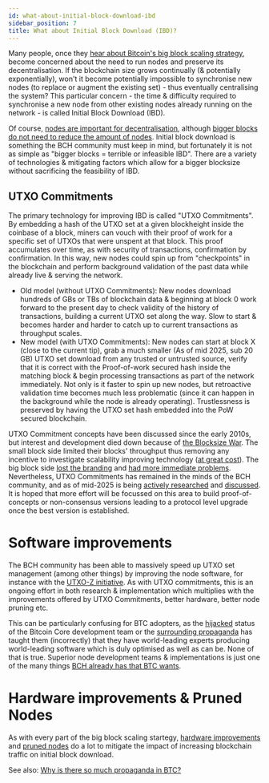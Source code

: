 ```yaml
---
id: what-about-initial-block-download-ibd
sidebar_position: 7
title: What about Initial Block Download (IBD)?
---
```


Many people, once they [hear about Bitcoin's big block scaling strategy](/faqs/Global-Reserve-Currency/can-BCH-technically-scale-to-global-reserve-currency), become concerned about the need to run nodes and preserve its decentralisation. If the blockchain size grows continually (& potentially exponentially), won't it become potentially impossible to synchronise new nodes (to replace or augment the existing set) - thus eventually centralising the system? This particular concern - the time & difficulty required to synchronise a new node from other existing nodes already running on the network - is called Initial Block Download (IBD).

Of course, [nodes are important for decentralisation](/faqs/Decentralisation/is-bitcoin-cash-decentralised#node-count), although [bigger blocks do not need to reduce the amount of nodes](/faqs/Decentralisation/do-bigger-blocks-centralise-nodes). Initial block download is something the BCH community must keep in mind, but fortunately it is not as simple as "bigger blocks = terrible or infeasible IBD". There are a variety of technologies & mitigating factors which allow for a bigger blocksize without sacrificing the feasibility of IBD.

## UTXO Commitments

The primary technology for improving IBD is called "UTXO Commitments". By embedding a hash of the UTXO set at a given blockheight inside the coinbase of a block, miners can vouch with their proof of work for a specific set of UTXOs that were unspent at that block. This proof accumulates over time, as with security of transactions, confirmation by confirmation. In this way, new nodes could spin up from "checkpoints" in the blockchain and perform background validation of the past data while already live & serving the network. 

- Old model (without UTXO Commitments): New nodes download hundreds of GBs or TBs of blockchain data & beginning at block 0 work forward to the present day to check validity of the history of transactions, building a current UTXO set along the way. Slow to start & becomes harder and harder to catch up to current transactions as throughput scales.
- New model (with UTXO Commitments): New nodes can start at block X (close to the current tip), grab a much smaller (As of mid 2025, sub 20 GB) UTXO set download from any trusted or untrusted source, verify that it is correct with the Proof-of-work secured hash inside the matching block & begin processing transactions as part of the network immediately. Not only is it faster to spin up new nodes, but retroactive validation time becomes much less problematic (since it can happen in the background while the node is already operating). Trustlessness is preserved by having the UTXO set hash embedded into the PoW secured blockchain.

UTXO Commitment concepts have been discussed since the early 2010s, but interest and development died down because of [the Blocksize War](/start#episode-8-of-10-bitcoin-cash). The small block side limited their blocks' throughput thus removing any incentive to investigate scalability improving technology ([at great cost](/faqs/BCH-vs-BTC/whats-wrong-with-bitcoin-btc)). The big block side [lost the branding](/faqs/BCH/will-bitcoin-cash-rebrand) and [had more immediate problems](/faqs/BCH-vs-BTC/if-bch-is-so-great-why-is-the-price-low). Nevertheless, UTXO Commitments has remained in the minds of the BCH community, and as of mid-2025 is being [actively researched](https://bitcoincashresearch.org/t/chip-2021-07-utxo-fastsync/502/87) and [discussed](https://read.cash/@GeneralProtocols/gps-view-on-the-current-chip-landscape-9732dd18#utxo-commitment). It is hoped that more effort will be focussed on this area to build proof-of-concepts or non-consensus versions leading to a protocol level upgrade once the best version is established.

# Software improvements

The BCH community has been able to massively speed up UTXO set management (among other things) by improving the node software, for instance with the [UTXO-Z initiative](https://bitcoincashresearch.org/t/utxo-z-release/1658). As with UTXO commitments, this is an ongoing effort in both research & implementation which multiplies with the improvements offered by UTXO Commitments, better hardware, better node pruning etc.

This can be particularly confusing for BTC adopters, as the [hijacked](/faqs/Media/what-about-roger-vers-book-hijacking-bitcoin) status of the Bitcoin Core development team or the [surrounding propaganda](/faqs/BCH-vs-BTC/why-is-there-so-much-propaganda-in-btc) has taught them (incorrectly) that they have world-leading experts producing world-leading software which is duly optimised as well as can be. None of that is true. Superior node development teams & implementations is just one of the many things [BCH already has that BTC wants](/faqs/BCH-vs-BTC/why-does-btc-already-have-what-btc-wants).

# Hardware improvements & Pruned Nodes

As with every part of the big block scaling startegy, [hardware improvements](/faqs/Global-Reserve-Currency/can-BCH-technically-scale-to-global-reserve-currency#scaling-pillar-2-hardware-innovation) and [pruned nodes](/faqs/Global-Reserve-Currency/can-BCH-technically-scale-to-global-reserve-currency#scaling-pillar-3-pruned-nodes) do a lot to mitigate the impact of increasing blockchain traffic on initial block download.

See also: [Why is there so much propaganda in BTC?](/faqs/BCH-vs-BTC/why-is-there-so-much-propaganda-in-btc)
